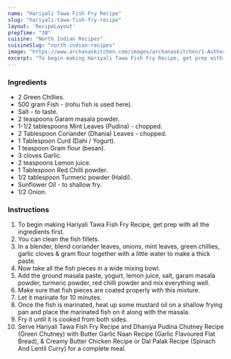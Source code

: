 ---
name: "Hariyali Tawa Fish Fry Recipe"
slug: "hariyali-tawa-fish-fry-recipe"
layout: 'RecipeLayout'
prepTime: "30"
cuisine: "North Indian Recipes"
cuisineSlug: "north-indian-recipes"
image: "https://www.archanaskitchen.com/images/archanaskitchen/1-Author/garimasgautam-gmail.com/Haryiali_Tawa_Fish_Fry.jpg"
excerpt: "To begin making Hariyali Tawa Fish Fry Recipe, get prep with all the ingredients first"
---

### Ingredients

- 2 Green Chillies.
- 500 gram Fish - (rohu fish is used here).
- Salt - to taste.
- 2 teaspoons Garam masala powder.
- 1-1/2 tablespoons Mint Leaves (Pudina) - chopped.
- 2 Tablespoon Coriander (Dhania) Leaves - chopped.
- 1 Tablespoon Curd (Dahi / Yogurt).
- 1 teaspoon Gram flour (besan).
- 3 cloves Garlic.
- 2 teaspoons Lemon juice.
- 1 Tablespoon Red Chilli powder.
- 1/2 tablespoon Turmeric powder (Haldi).
- Sunflower Oil - to shallow fry.
- 1/2 Onion.

### Instructions

1. To begin making Hariyali Tawa Fish Fry Recipe, get prep with all the ingredients first.
1. You can clean the fish fillets.
1. In a blender, blend coriander leaves, onions, mint leaves, green chillies, garlic cloves & gram flour together with a little water to make a thick paste.
1. Now take all the fish pieces in a wide mixing bowl.
1. Add the ground masala paste, yogurt, lemon juice, salt, garam masala powder, turmeric powder, red chilli powder and mix everything well.
1. Make sure that fish pieces are coated properly with this mixture.
1. Let it marinate for 10 minutes.
1. Once the fish is marinated, heat up some mustard oil on a shallow frying pan and place the marinated fish on it along with the masala.
1. Fry it until it is cooked from both sides.
1. Serve Hariyali Tawa Fish Fry Recipe and Dhaniya Pudina Chutney Recipe (Green Chutney) with Butter Garlic Naan Recipe (Garlic Flavoured Flat Bread), & Creamy Butter Chicken Recipe or Dal Palak Recipe (Spinach And Lentil Curry) for a complete meal.
